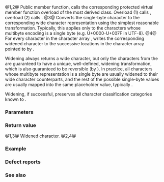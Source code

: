 {{cpp/locale/ctype/title|widen, do_widen}}
{{cpp/locale/ctype/navbar}}
{{dcl begin}}
{{dcl header|locale}}
{{dcl|num=1|1=
public:
CharT widen( char c ) const;
}}
{{dcl|num=2|1=
public:
const char* widen( const char* beg, const char* end, CharT* dst ) const;
}}
{{dcl|num=3|1=
protected:
virtual CharT do_widen( char c ) const;
}}
{{dcl|num=4|1=
protected:
virtual const char* do_widen( const char* beg, const char* end, CharT* dst ) const;
}}
{{dcl end}}

@1,2@ Public member function, calls the corresponding protected virtual member function {{tt|do_widen}} overload of the most derived class. Overload (1) calls {{c|do_widen(c)}}, overload (2) calls {{c|do_widen(beg, end, dst)}}.
@3@ Converts the single-byte character {{c|c}} to the corresponding wide character representation using the simplest reasonable transformation. Typically, this applies only to the characters whose multibyte encoding is a single byte (e.g. U+0000-U+007F in UTF-8).
@4@ For every character in the character array {{range|beg|end}}, writes the corresponding widened character to the successive locations in the character array pointed to by {{c|dst}}.

Widening always returns a wide character, but only the characters from the {{rev inl|until=c++23|[[cpp/language/charset#Basic source character set|basic source character set]]}}{{rev inl|since=c++23|[[cpp/language/charset#Basic character set|basic character set]]}} are guaranteed to have a unique, well-defined, widening transformation, which is also guaranteed to be reversible (by {{lc|narrow()}}). In practice, all characters whose multibyte representation is a single byte are usually widened to their wide character counterparts, and the rest of the possible single-byte values are usually mapped into the same placeholder value, typically {{c|CharT(-1)}}.

Widening, if successful, preserves all character classification categories known to {{lc|is()}}.

===Parameters===
{{par begin}}
{{par|c|character to convert}}
{{par|dflt|default value to produce if the conversion fails}}
{{par|beg|pointer to the first character in an array of characters to convert}}
{{par|end|one past the end pointer for the array of characters to convert}}
{{par|dst|pointer to the first element of the array of characters to fill}}
{{par end}}

===Return value===
@1,3@ Widened character.
@2,4@ {{c|end}}

===Example===
{{example
|code=
#include &lt;iostream&gt;
#include &lt;locale&gt;

void try_widen(const std::ctype&lt;wchar_t&gt;&amp; f, char c)
{
    wchar_t w = f.widen(c);
    std::cout &lt;&lt; "The single-byte character " &lt;&lt; +(unsigned char)c
              &lt;&lt; " widens to " &lt;&lt; +w &lt;&lt; '\n';
}
 
int main()
{
    std::locale::global(std::locale("cs_CZ.iso88592"));
    auto&amp; f = std::use_facet&lt;std::ctype&lt;wchar_t&gt;&gt;(std::locale());
    std::cout &lt;&lt; std::hex &lt;&lt; std::showbase &lt;&lt; "In Czech ISO-8859-2 locale:\n";
    try_widen(f, 'a');
    try_widen(f, '\xdf'); // German letter ß (U+00df) in ISO-8859-2
    try_widen(f, '\xec'); // Czech letter ě (U+011b) in ISO-8859-2
    
    std::locale::global(std::locale("cs_CZ.utf8"));
    auto&amp; f2 = std::use_facet&lt;std::ctype&lt;wchar_t&gt;&gt;(std::locale());
    std::cout &lt;&lt; "In Czech UTF-8 locale:\n";
    try_widen(f2, 'a');
    try_widen(f2, '\xdf'); 
    try_widen(f2, '\xec'); 
}
|p=true
|output=
In Czech ISO-8859-2 locale:
The single-byte character 0x61 widens to 0x61
The single-byte character 0xdf widens to 0xdf
The single-byte character 0xec widens to 0x11b
In Czech UTF-8 locale:
The single-byte character 0x61 widens to 0x61
The single-byte character 0xdf widens to 0xffffffff
The single-byte character 0xec widens to 0xffffffff
}}

===Defect reports===
{{dr list begin}}
{{dr list item|wg=lwg|dr=153|std=C++98|before={{tt|widen}} always called overload (4)|after=calls the corresponding overload}}
{{dr list end}}

===See also===
{{dsc begin}}
{{dsc inc|cpp/locale/ctype/dsc narrow}}
{{dsc inc|cpp/io/basic_ios/dsc widen}}
{{dsc inc|cpp/string/multibyte/dsc btowc}}
{{dsc end}}

{{langlinks|ja|zh}}